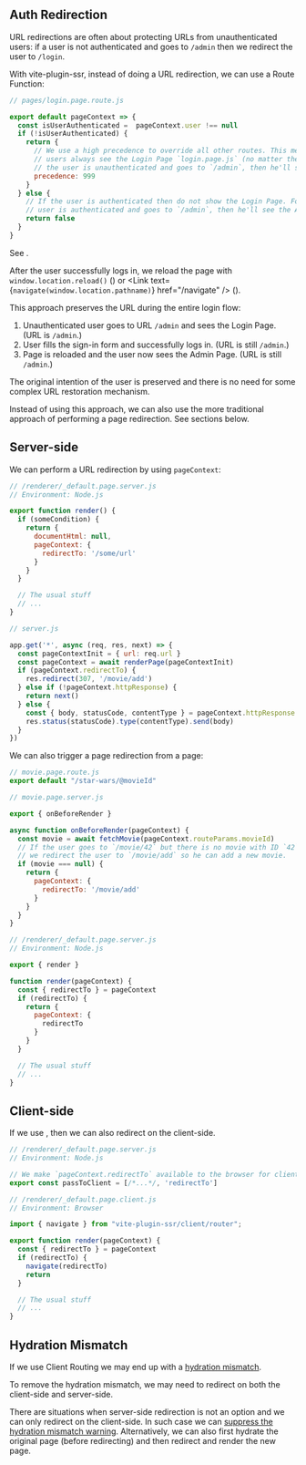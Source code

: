 
## Auth Redirection

URL redirections are often about protecting URLs from unauthenticated users:
if a user is not authenticated and goes to `/admin` then we redirect the user to `/login`.

With vite-plugin-ssr, instead of doing a URL redirection, we can use a Route Function:

```js
// pages/login.page.route.js

export default pageContext => {
  const isUserAuthenticated =  pageContext.user !== null
  if (!isUserAuthenticated) {
    return {
      // We use a high precedence to override all other routes. This means that unauthenticated
      // users always see the Login Page `login.page.js` (no matter the url). For example, if
      // the user is unauthenticated and goes to `/admin`, then he'll see the Login Page.
      precedence: 999
    }
  } else {
    // If the user is authenticated then do not show the Login Page. For example, if the
    // user is authenticated and goes to `/admin`, then he'll see the Admin Page.
    return false
  }
}
```

See <Link href="/route-function#precedence" />.

After the user successfully logs in, we reload the page with `window.location.reload()` (<Link href="/server-routing"  noBreadcrumb={true} />) or <Link text={<code>navigate(window.location.pathname)</code>} href="/navigate" /> (<Link href="/client-routing" noBreadcrumb={true} />).

This approach preserves the URL during the entire login flow:
 1. Unauthenticated user goes to URL `/admin` and sees the Login Page. (URL is `/admin`.)
 2. User fills the sign-in form and successfully logs in. (URL is still `/admin`.)
 3. Page is reloaded and the user now sees the Admin Page. (URL is still `/admin`.)

The original intention of the user is preserved and there is no need for some complex URL restoration mechanism.

Instead of using this approach, we can also use the more traditional approach of performing a page redirection. See sections below.


## Server-side

We can perform a URL redirection by using `pageContext`:

```js
// /renderer/_default.page.server.js
// Environment: Node.js

export function render() {
  if (someCondition) {
    return {
      documentHtml: null,
      pageContext: {
        redirectTo: '/some/url'
      }
    }
  }

  // The usual stuff
  // ...
}
```
```js
// server.js

app.get('*', async (req, res, next) => {
  const pageContextInit = { url: req.url }
  const pageContext = await renderPage(pageContextInit)
  if (pageContext.redirectTo) {
    res.redirect(307, '/movie/add')
  } else if (!pageContext.httpResponse) {
    return next()
  } else {
    const { body, statusCode, contentType } = pageContext.httpResponse
    res.status(statusCode).type(contentType).send(body)
  }
})
```

We can also trigger a page redirection from a page:

```js
// movie.page.route.js
export default "/star-wars/@movieId"
```
```js
// movie.page.server.js

export { onBeforeRender }

async function onBeforeRender(pageContext) {
  const movie = await fetchMovie(pageContext.routeParams.movieId)
  // If the user goes to `/movie/42` but there is no movie with ID `42` then
  // we redirect the user to `/movie/add` so he can add a new movie.
  if (movie === null) {
    return {
      pageContext: {
        redirectTo: '/movie/add'
      }
    }
  }
}
```
```js
// /renderer/_default.page.server.js
// Environment: Node.js

export { render }

function render(pageContext) {
  const { redirectTo } = pageContext
  if (redirectTo) {
    return {
      pageContext: {
        redirectTo
      }
    }
  }

  // The usual stuff
  // ...
}
```

## Client-side

If we use <Link href="/client-routing" noBreadcrumb={true} />, then we can also redirect on the client-side.

```js
// /renderer/_default.page.server.js
// Environment: Node.js

// We make `pageContext.redirectTo` available to the browser for client-side redirection
export const passToClient = [/*...*/, 'redirectTo']
```
```js
// /renderer/_default.page.client.js
// Environment: Browser

import { navigate } from "vite-plugin-ssr/client/router";

export function render(pageContext) {
  const { redirectTo } = pageContext
  if (redirectTo) {
    navigate(redirectTo)
    return
  }

  // The usual stuff
  // ...
}
```

## Hydration Mismatch

If we use Client Routing we may end up with a [hydration mismatch](/hydration-mismatch).

To remove the hydration mismatch, we may need to redirect on both the client-side and server-side.

There are situations when server-side redirection is not an option and we can only redirect on the client-side. In such case we can [suppress the hydration mismatch warning](/hydration-mismatch#suppress-hydration-mismatch). Alternatively, we can also first hydrate the original page (before redirecting) and then redirect and render the new page.
